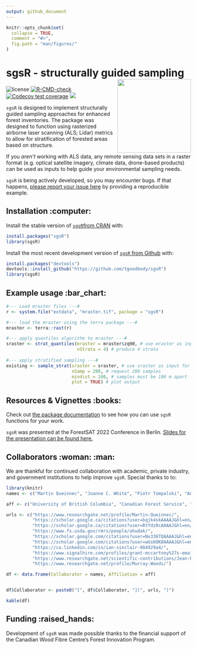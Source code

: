 ```yaml
---
output: github_document
---
```


<!-- README.md is generated from README.Rmd. Please edit that file -->

```r
knitr::opts_chunk$set(
  collapse = TRUE,
  comment = "#>",
  fig.path = "man/figures/"
)
```

# sgsR - structurally guided sampling <img src="man/figures/logo.png" align="right" width="200" />

<!-- badges: start -->
![license](https://img.shields.io/badge/Licence-GPL--3-blue.svg)
[![R-CMD-check](https://github.com/tgoodbody/sgsR/workflows/R-CMD-check/badge.svg)](https://github.com/tgoodbody/sgsR/actions)
[![Codecov test coverage](https://codecov.io/gh/tgoodbody/sgsR/branch/main/graph/badge.svg)](https://app.codecov.io/gh/tgoodbody/sgsR?branch=main)
[![](https://cranlogs.r-pkg.org/badges/sgsR)](https://CRAN.R-project.org/package=sgsR)
<!-- badges: end -->

`sgsR` is designed to implement structurally guided sampling approaches for enhanced forest inventories. The package was designed to function using rasterized airborne laser scanning (ALS; Lidar) metrics to allow for stratification of forested areas based on structure.

If you _aren’t_ working with ALS data, any remote sensing data sets in a raster format (e.g. optical satellite imagery, climate data, drone-based products) can be used as inputs to help guide your environmental sampling needs.

`sgsR` is being actively developed, so you may encounter bugs. If that happens, [please report your issue here](https://github.com/tgoodbody/sgsR/issues) by providing a reproducible example.

## Installation :computer: {.unnumbered}

Install the stable version of [`sgsR`from CRAN](https://cran.r-project.org/package=sgsR) with:

``` r
install.packages("sgsR")
library(sgsR)
```

Install the most recent development version of [`sgsR` from Github](https://github.com/tgoodbody/sgsR) with:

``` r
install.packages("devtools")
devtools::install_github("https://github.com/tgoodbody/sgsR")
library(sgsR)
```

## Example usage :bar_chart: {.unnumbered}

``` r
#--- Load mraster files ---#
r <- system.file("extdata", "mraster.tif", package = "sgsR")

#--- load the mraster using the terra package ---#
mraster <- terra::rast(r)

#--- apply quantiles algorithm to mraster ---#
sraster <- strat_quantiles(mraster = mraster$zq90, # use mraster as input for stratification
                           nStrata = 4) # produce 4 strata
                        
#--- apply stratified sampling ---#
existing <- sample_strat(sraster = sraster, # use sraster as input for sampling
                         nSamp = 200, # request 200 samples
                         mindist = 100, # samples must be 100 m apart
                         plot = TRUE) # plot output

```

## Resources & Vignettes :books: {.unnumbered}

Check out [the package documentation](https://tgoodbody.github.io/sgsR/index.html) to see how you can use `sgsR` functions for your work.

`sgsR` was presented at the ForestSAT 2022 Conference in Berlin. [Slides for the presentation can be found here.](https://tgoodbody.github.io/sgsR-ForestSAT2022/)

## Collaborators :woman: :man: {.unnumbered} 

We are thankful for continued collaboration with academic, private industry, and government institutions to help improve `sgsR`. Special thanks to to:

```r
library(knitr)
names <- c("Martin Queinnec", "Joanne C. White", "Piotr Tompalski", "Andrew T. Hudak", "Ruben Valbuena", "Antoine LeBoeuf", "Ian Sinclair", "Grant McCartney", "Jean-Francois Prieur", "Murray Woods")

aff <- c("University of British Columbia", "Canadian Forest Service", "Canadian Forest Service", "United States Forest Service", "Swedish University of Agricultural Sciences", "Ministère des Forêts, de la Faune et des Parcs", "Ministry of Northern Development, Mines, Natural Resources and Forestry", "Forsite Consultants Ltd.", "Université de Sherbrooke", " (Retired)	Ministry of Northern Development, Mines, Natural Resources and Forestry")

urls <- c("https://www.researchgate.net/profile/Martin-Queinnec/",
          "https://scholar.google.ca/citations?user=bqjk4skAAAAJ&hl=en/",
          "https://scholar.google.ca/citations?user=RtYdz0cAAAAJ&hl=en/",
          "https://www.fs.usda.gov/rmrs/people/ahudak/",
          "https://scholar.google.com/citations?user=Nx336TQAAAAJ&hl=en/",
          "https://scholar.google.com/citations?user=wGsKOK8AAAAJ&hl=en/",
          "https://ca.linkedin.com/in/ian-sinclair-984929a4/",
          "https://www.signalhire.com/profiles/grant-mccartney%27s-email/99719223/",
          "https://www.researchgate.net/scientific-contributions/Jean-Francois-Prieur-2142960944/",
          "https://www.researchgate.net/profile/Murray-Woods/")

df <- data.frame(Collaborator = names, Affiliation = aff)


df$Collaborator <- paste0("[", df$Collaborator, "](", urls, ")")

kable(df)

```


## Funding :raised_hands: {.unnumbered}
Development of `sgsR` was made possible thanks to the financial support of the Canadian Wood Fibre Centre's Forest Innovation Program.

